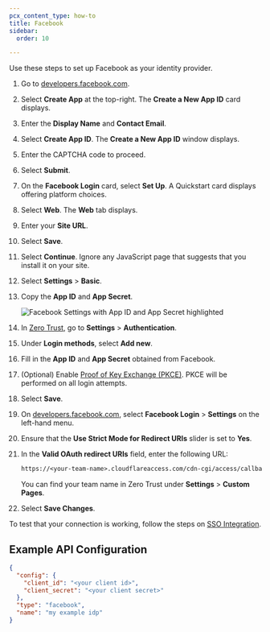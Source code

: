 ```yaml
---
pcx_content_type: how-to
title: Facebook
sidebar:
  order: 10

---
```


Use these steps to set up Facebook as your identity provider.

1. Go to [developers.facebook.com](https://developers.facebook.com/).

2. Select **Create App** at the top-right. The **Create a New App ID** card displays.

3. Enter the **Display Name** and **Contact Email**.

4. Select **Create App ID**. The **Create a New App ID** window displays.

5. Enter the CAPTCHA code to proceed.

6. Select **Submit**.

7. On the **Facebook Login** card, select **Set Up**. A Quickstart card displays offering platform choices.

8. Select **Web**. The **Web** tab displays.

9. Enter your **Site URL**.

10. Select **Save**.

11. Select **Continue**. Ignore any JavaScript page that suggests that you install it on your site.

12. Select **Settings** > **Basic**.

13. Copy the **App ID** and **App Secret**.

    ![Facebook Settings with App ID and App Secret highlighted](~/assets/images/cloudflare-one/identity/facebook/fb6.png)

14. In [Zero Trust](https://one.dash.cloudflare.com), go to **Settings** > **Authentication**.

15. Under **Login methods**, select **Add new**.

16. Fill in the **App ID** and **App Secret** obtained from Facebook.

17. (Optional) Enable [Proof of Key Exchange (PKCE)](https://www.oauth.com/oauth2-servers/pkce/). PKCE will be performed on all login attempts.

18. Select **Save**.

19. On [developers.facebook.com](https://developers.facebook.com/), select **Facebook Login** > **Settings** on the left-hand menu.

20. Ensure that the **Use Strict Mode for Redirect URIs** slider is set to **Yes**.

21. In the **Valid OAuth redirect URIs** field, enter the following URL:

    ```txt
    https://<your-team-name>.cloudflareaccess.com/cdn-cgi/access/callback
    ```

    You can find your team name in Zero Trust under **Settings** > **Custom Pages**.

22. Select **Save Changes**.

To test that your connection is working, follow the steps on [SSO Integration](/cloudflare-one/identity/idp-integration/#test-idps-in-zero-trust).

## Example API Configuration

```json
{
  "config": {
    "client_id": "<your client id>",
    "client_secret": "<your client secret>"
  },
  "type": "facebook",
  "name": "my example idp"
}
```
